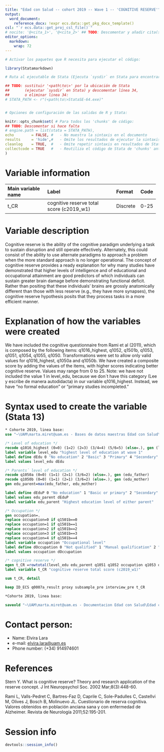 ```yaml
---
title: "Edad con Salud -- cohort 2019 -- Wave 1 -- 'COGNITIVE RESERVE'" 
output:
  word_document:
    reference_docx: !expr ecs.data::get_pkg_docx_template()
csl: "`r ecs.data::get_proj_csl_file()`"
# nocite: '@<cita_1>', '@<cita_2>' ## TODO: Descomentar y añadir cita(s) o borrar campo
editor_options: 
  markdown: 
    wrap: 72
---
```


```r
# Activar los paquetes que R necesita para ejecutar el código:

library(Statamarkdown)

# Ruta al ejecutable de Stata (Ejecuta `sysdir` en Stata para encontrar la ruta)

## TODO: sustituir '<path\to\>' por la ubicación de Stata
##       (ejecutar `sysdir` en Stata) y descomentar línea 34,
##       o eliminar linea 34:
# STATA_PATH <- r"(<path\to\>StataSE-64.exe)"


# Opciones de configuración de las salidas de R y Stata:

knitr::opts_chunk$set( # Para todos los 'chunks' de código:
## TODO: Descomentar si hace falta
# engine.path = list(stata = STATA_PATH),
echo        = FALSE, #   - No muestra la sintaxis en el documento
results     = 'hide',#   - Omite los resultados de ejecutar la sintaxis
cleanlog    = TRUE,  #   - Omite repetir sintaxis en resultados de Stata
collectcode = TRUE   #   - Reutiliza el código de Stata de 'chunks' anteriores
)
```

# Variable information

+------------------------+------------------------------------------+------------+----------+
| **Main variable name** | **Label**                                | **Format** | **Code** |
+:=======================+:=========================================+:===========+:=========+
| t_CR                   | cognitive reserve total score (c2019_w1) | Discrete   | 0-25     |
+------------------------+------------------------------------------+------------+----------+

# Variable description

Cognitive reserve is the ability of the cognitive paradigm underlying a task to sustain disruption and still operate effectively. Alternately, this could consist of the ability to use alternate paradigms to approach a problem when the more standard approach is no longer operational. The concept of cognitive reserve provides a ready explanation for why many studies have demonstrated that higher levels of intelligence and of educational and occupational attainment are good predictors of which individuals can sustain greater brain damage before demonstrating functional deficit. Rather than positing that these individuals' brains are grossly anatomically different than those with less reserve (e.g., they have more synapses), the cognitive reserve hypothesis posits that they process tasks in a more efficient manner.

# Explanation of how the variables were created

We have included the cognitive questionnaire from Rami et al (2011), which is composed by the following items: q1016_highest, q1052, q1501b, q1053, q1051, q1054, q1055, q1050. Transformations were set to allow only valid values for q1016_highest, q1050a and  q1050b. We have created a composite score by adding the values of the items, with higher scores indicating better cognitive reserve. Values may range from 0 to 25. Note: we have not included the value 1 in level_edu, because we don´t have this category (Lee y escribe de manera autodidacta) in our variable q1016_highest. Instead, we have "no formal education" or "primary studies incompleted."

# Syntax used to create the variable (Stata 13)

```stata

* Cohorte 2019, linea base:
use "~\UAM\marta.miret@uam.es - Bases de datos maestras Edad con Salud\Ola_3\Cohorte_2019\rawdata_c2019w1.dta"

```

```stata

/* Level of education */
recode q1016_highest (0=0) (1=2) (2=3) (3/4=4) (5/6=5) (else=.), gen (level_edu)
label variable level_edu "highest level of education at wave 1"
label define dEdu 0 "No education" 2 "Basic" 3 "Primary" 4 "Secondary" 5 "Tertiary"
label values level_edu dEdu

/* Parents´ level of education */
recode q1050a (0=0) (1=1) (2=1) (3/6=2) (else=.), gen (edu_father)
recode q1050b (0=0) (1=1) (2=1) (3/6=2) (else=.), gen (edu_mother)
gen edu_parent=max(edu_father, edu_mother)

label define dEduP 0 "No education" 1 "Basic or primary" 2 "Secondary" 
label values edu_parent dEduP
label variable edu_parent "Highest education level of either parent"

/* Occupation */
gen occupation=.
replace occupation=0 if q1501b==0 
replace occupation=1 if q1501b==1 
replace occupation=2 if q1501b==2 
replace occupation=3 if q1501b==3 
replace occupation=4 if q1501b==4 
label variable occupation "Occupational level"
label define dOccupation 0 "Not qualified" 1 "Manual qualification" 2 "Not manual qualification" 3 "Professional" 4 "Manager"
label values occupation dOccupation

/* cognitive reserve */
egen t_CR =rowtotal(level_edu edu_parent q1051 q1052 occupation q1053 q1054 q1055) if proxy==2
label variable t_CR "cognitive reserve total score (c2019_w1)"

```

```stata

sum t_CR, detail

```

```stata
keep ID_ECS q0007a_result proxy subsample_pre interview_pre t_CR

*Cohorte 2019, linea base:

saveold "~\UAM\marta.miret@uam.es - Documentacion Edad con Salud\Edad con salud - Ola 3\Outcomes\Cohorte 2019\Outcome datasets\Outcome_cognitivereserve.dta", replace version(13)


```

# Contact person:

-   Name: Elvira Lara
-   e-mail: [elvira.lara\@uam.es](mailto:elvira.lara@uam.es){.email}
-   Phone number: (+34) 914974601

# References

Stern Y. What is cognitive reserve? Theory and research application of the reserve concept. J Int Neuropsychol Soc. 2002 Mar;8(3):448-60.

Rami L, Valls-Pedret C, Bartres-Faz D, Caprile C, Sole-Padulles C, Castellvi M, Olives J, Bosch B, Molinuevo JL. Cuestionario de reserva cognitiva. Valores obtenidos en población anciana sana y con enfermedad de Alzheimer. Revista de Neurología 2011;52:195-201.

# Session info

```r
devtools::session_info()
```
